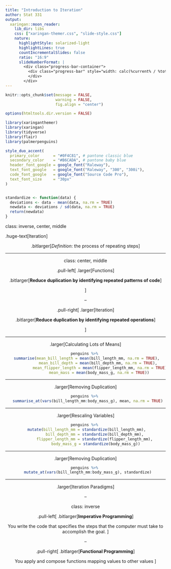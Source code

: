 ```yaml
---
title: "Introduction to Iteration"
author: Stat 331
output:
  xaringan::moon_reader:
    lib_dir: libs
    css: ["xaringan-themer.css", "slide-style.css"]
    nature:
      highlightStyle: solarized-light
      highlightLines: true
      countIncrementalSlides: false
      ratio: "16:9"
      slideNumberFormat: |
        <div class="progress-bar-container">
          <div class="progress-bar" style="width: calc(%current% / %total% * 100%);">
          </div>
        </div>
---
```



```r
knitr::opts_chunk$set(message = FALSE, 
                      warning = FALSE, 
                      fig.align = "center")

options(htmltools.dir.version = FALSE)

library(xaringanthemer)
library(xaringan)
library(tidyverse)
library(flair)
library(palmerpenguins)

style_duo_accent(
  primary_color      = "#0F4C81", # pantone classic blue
  secondary_color    = "#B6CADA", # pantone baby blue
  header_font_google = google_font("Raleway"),
  text_font_google   = google_font("Raleway", "300", "300i"),
  code_font_google   = google_font("Source Code Pro"),
  text_font_size     = "30px"
)


standardize <- function(data) {
  deviations <- data - mean(data, na.rm = TRUE)
  newdata <- deviations / sd(data, na.rm = TRUE)
  return(newdata)
}
```

class: inverse, center, middle 

.huge-text[Iteration]

<center>

.bitlarger[*Definition*: the process of repeating steps]

---

class: center, middle

.pull-left[
.larger[Functions]

.bitlarger[**Reduce duplication by identifying repeated patterns of code**]

]

--

.pull-right[
.larger[Iteration]

.bitlarger[**Reduce duplication by identifying repeated operations**]

]


---

.larger[Calculating Lots of Means]

```r
penguins %>% 
  summarise(mean_bill_length = mean(bill_length_mm, na.rm = TRUE), 
            mean_bill_depth = mean(bill_depth_mm, na.rm = TRUE), 
            mean_flipper_length = mean(flipper_length_mm, na.rm = TRUE), 
            mean_mass = mean(body_mass_g, na.rm = TRUE))
```

---

.larger[Removing Duplication]

```r
penguins %>% 
  summarise_at(vars(bill_length_mm:body_mass_g), mean, na.rm = TRUE)
```

---

.larger[Rescaling Variables]

```r
penguins %>% 
  mutate(bill_length_mm = standardize(bill_length_mm), 
         bill_depth_mm = standardize(bill_depth_mm), 
         flipper_length_mm = standardize(flipper_length_mm), 
         body_mass_g = standardize(body_mass_g))
```

---

.larger[Removing Duplication]

```r
penguins %>% 
  mutate_at(vars(bill_length_mm:body_mass_g), standardize)
```

---

.larger[Iteration Paradigms]

--

class: inverse

.pull-left[
.bitlarger[**Imperative Programming**]

You write the code that specifies the steps that the computer must take to
accomplish the goal.
]

--

.pull-right[
.bitlarger[**Functional Programming**]

You apply and compose functions mapping values to other values
]

